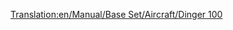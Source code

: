 [[Translation:en/Manual/Base Set/Aircraft/Dinger 100]]

{{nl/Vliegtuig|Name=Dinger 100
|Image=[[File:en/Fokker100.png|Dinger 100]]
|Cost=34.863 (69,726)
|Speed=947 km/h (592 MPH)
|Annual=4.078 (8,156)
|Designed=1986
|Lifespan=20
|Capacity=85 passagiers & 10 zakken post
|Description=Standaard straalvliegtuig dat zich ook thuis voelt op kleine vliegvelden.
|Real-lifeWikilink=Fokker F100
|Real-life=Fokker 100
}}